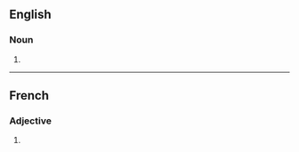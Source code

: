 ==English==

===Noun===
{{head|en|noun plural form}}

# {{plural of|libertine|lang=en}}

----

==French==

===Adjective===
{{fr-adj-form}}

# {{feminine plural of|libertin|lang=fr}}